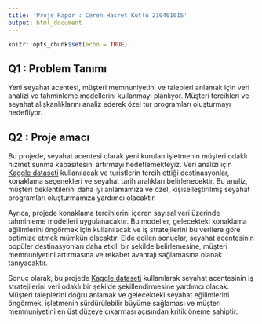 ```yaml
---
title: 'Proje Rapor : Ceren Hasret Kutlu 210401015'
output: html_document
---
```


```r
knitr::opts_chunk$set(echo = TRUE)
```

## Q1 : Problem Tanımı

Yeni seyahat acentesi, müşteri memnuniyetini ve talepleri anlamak için veri analizi ve tahminleme modellerini kullanmayı planlıyor. Müşteri tercihleri ve seyahat alışkanlıklarını analiz ederek özel tur programları oluşturmayı hedefliyor.


## Q2 : Proje amacı

Bu projede, seyahat acentesi olarak yeni kurulan işletmenin müşteri odaklı hizmet sunma kapasitesini artırmayı hedeflemekteyiz. Veri analizi için [Kaggle dataseti](https://www.kaggle.com/datasets/rkiattisak/traveler-trip-data/data) kullanılacak ve turistlerin tercih ettiği destinasyonlar, konaklama seçenekleri ve seyahat tarih aralıkları belirlenecektir. Bu analiz, müşteri beklentilerini daha iyi anlamamıza ve özel, kişiselleştirilmiş seyahat programları oluşturmamıza yardımcı olacaktır.

Ayrıca, projede konaklama tercihlerini içeren sayısal veri üzerinde tahminleme modelleri uygulanacaktır. Bu modeller, gelecekteki konaklama eğilimlerini öngörmek için kullanılacak ve iş stratejilerini bu verilere göre optimize etmek mümkün olacaktır. Elde edilen sonuçlar, seyahat acentesinin popüler destinasyonları daha etkili bir şekilde belirlemesine, müşteri memnuniyetini artırmasına ve rekabet avantajı sağlamasına olanak tanıyacaktır.

Sonuç olarak, bu projede [Kaggle dataseti](https://www.kaggle.com/datasets/rkiattisak/traveler-trip-data/data) kullanılarak seyahat acentesinin iş stratejilerini veri odaklı bir şekilde şekillendirmesine yardımcı olacak. Müşteri taleplerini doğru anlamak ve gelecekteki seyahat eğilimlerini öngörmek, işletmenin sürdürülebilir büyüme sağlaması ve müşteri memnuniyetini en üst düzeye çıkarması açısından kritik öneme sahiptir.